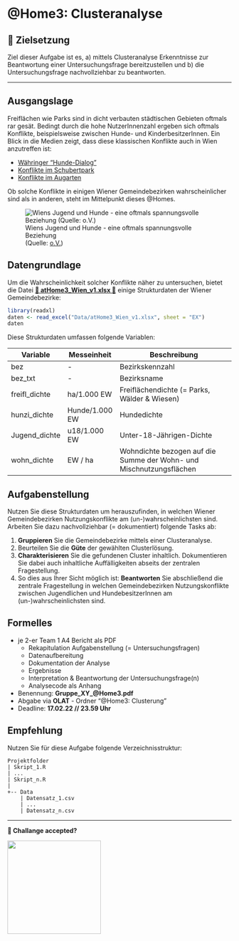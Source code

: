 # \@Home3: Clusteranalyse

## 📢 Zielsetzung {.unnumbered}

Ziel dieser Aufgabe ist es, a) mittels Clusteranalyse Erkenntnisse zur Beantwortung einer Untersuchungsfrage bereitzustellen und b) die Untersuchungsfrage nachvollziehbar zu beantworten.

---

## Ausgangslage

Freiflächen wie Parks sind in dicht verbauten städtischen Gebieten oftmals rar gesät. Bedingt durch die hohe NutzerInnenzahl ergeben sich oftmals Konflikte, beispielsweise zwischen Hunde- und KinderbesitzerInnen. Ein Blick in die Medien zeigt, dass diese klassischen Konflikte auch in Wien anzutreffen ist:

* [Währinger "Hunde-Dialog"](https://wien.orf.at/v2/news/stories/2975258/)
* [Konflikte im Schubertpark](https://kurier.at/chronik/wien/konflikte-im-schubertpark-sollen-spielerisch-geloest-werden/400551134)
* [Konflikte im Augarten](https://www.diepresse.com/1297643/augarten-hotspot-der-konflikte-mit-hunden)

Ob solche Konflikte in einigen Wiener Gemeindebezirken wahrscheinlicher sind als in anderen, steht im Mittelpunkt dieses \@Homes.

![Wiens Jugend und Hunde - eine oftmals spannungsvolle Beziehung  
(Quelle: [o.V.](https://www.infosperber.ch/data/attachements/Sebastian_Kurz_Hund_3.jpg))](images/athomes/Sebastian_Kurz_Hund_3.jpg)

## Datengrundlage

Um die Wahrscheinlichkeit solcher Konflikte näher zu untersuchen, bietet die Datei [**🔽 atHome3_Wien_v1.xlsx 🔽**](data/atHome3_Wien_v1.xlsx) einige Strukturdaten der Wiener Gemeindebezirke: 

```r
library(readxl)
daten <- read_excel("Data/atHome3_Wien_v1.xlsx", sheet = "EX")
daten
```

Diese Strukturdaten umfassen folgende Variablen:


| Variable      | Messeinheit    | Beschreibung                                                          |
|---------------|----------------|-----------------------------------------------------------------------|
| bez           | -              | Bezirkskennzahl                                                       |
| bez_txt       | -              | Bezirksname                                                           |
| freifl_dichte | ha/1.000 EW    | Freiflächendichte (= Parks, Wälder & Wiesen)                     |
| hunzi_dichte  | Hunde/1.000 EW | Hundedichte                                                           |
| Jugend_dichte | u18/1.000 EW   | Unter-18-Jährigen-Dichte                                              |
| wohn_dichte   | EW   / ha      | Wohndichte bezogen auf die Summe der Wohn- und Mischnutzungsflächen |


## Aufgabenstellung

Nutzen Sie diese Strukturdaten um herauszufinden, in welchen Wiener Gemeindebezirken Nutzungskonflikte am (un-)wahrscheinlichsten sind. Arbeiten Sie dazu nachvollziehbar (= dokumentiert) folgende Tasks ab:

1. **Gruppieren** Sie die Gemeindebezirke mittels einer Clusteranalyse.
2. Beurteilen Sie die **Güte** der gewählten Clusterlösung.
3. **Charakterisieren** Sie die gefundenen Cluster inhaltlich. Dokumentieren Sie dabei auch inhaltliche Auffälligkeiten abseits der zentralen Fragestellung.
4. So dies aus Ihrer Sicht möglich ist: **Beantworten** Sie abschließend die zentrale Fragestellung in welchen Gemeindebezirken Nutzungskonflikte zwischen Jugendlichen und HundebesitzerInnen am (un-)wahrscheinlichsten sind.

## Formelles

* je 2-er Team 1 A4 Bericht als PDF
    + Rekapitulation Aufgabenstellung (= Untersuchungsfragen)
    + Datenaufbereitung
    + Dokumentation der Analyse
    + Ergebnisse
    + Interpretation & Beantwortung der Untersuchungsfrage(n)
    + Analysecode als Anhang
* Benennung: **Gruppe_XY_\@Home3.pdf**
* Abgabe via **OLAT** - Ordner "\@Home3: Clusterung"
* Deadline: **17.02.22 // 23.59 Uhr**

## Empfehlung

Nutzen Sie für diese Aufgabe folgende Verzeichnisstruktur:

```
Projektfolder
| Skript_1.R
| ...
| Skript_n.R    
|
+-- Data
    | Datensatz_1.csv
    | ...
    | Datensatz_n.csv
```

---

**🤔 Challange accepted?**

![](images/good.gif){.videoframe width="210"}
